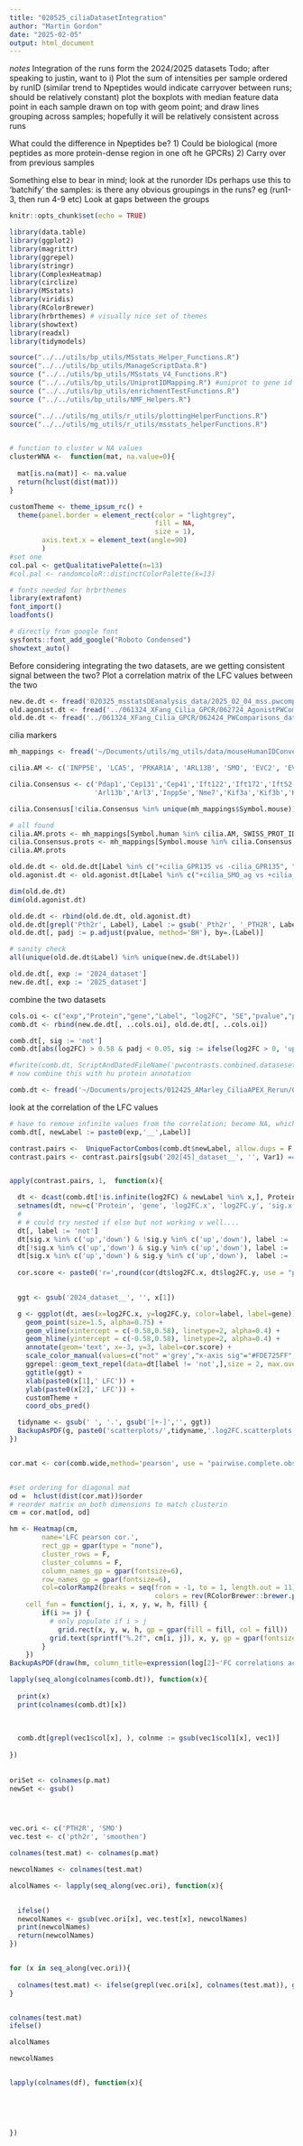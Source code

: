 ```yaml
---
title: "020525_ciliaDatasetIntegration"
author: "Martin Gordon"
date: "2025-02-05"
output: html_document
---
```


*notes*
Integration of the runs form the 2024/2025 datasets
Todo; after speaking to justin, want to i)
Plot the sum of intensities per sample ordered by runID (similar trend to Npeptides would indicate carryover between runs; should be relatively constant)
plot the boxplots with median feature data point in each sample drawn on top with geom point; and draw lines grouping across samples; hopefully it will be relatively consistent across runs

What could the difference in Npeptides be?
1) Could be biological (more peptides as more protein-dense region in one oft he GPCRs)
2) Carry over from previous samples

Something else to bear in mind; look at the runorder IDs perhaps use this to 'batchify' the samples: is there any obvious groupings in the runs? eg (run1-3, then run 4-9 etc) Look at gaps between the groups

```r
knitr::opts_chunk$set(echo = TRUE)
```

```r

library(data.table)
library(ggplot2)
library(magrittr)
library(ggrepel)
library(stringr)
library(ComplexHeatmap)
library(circlize)
library(MSstats)
library(viridis)
library(RColorBrewer)
library(hrbrthemes) # visually nice set of themes
library(showtext)
library(readxl)
library(tidymodels)

source("../../utils/bp_utils/MSstats_Helper_Functions.R")
source("../../utils/bp_utils/ManageScriptData.R")
source ("../../utils/bp_utils/MSstats_V4_Functions.R")
source ("../../utils/bp_utils/UniprotIDMapping.R") #uniprot to gene id mapping
source ("../../utils/bp_utils/enrichmentTestFunctions.R")
source ("../../utils/bp_utils/NMF_Helpers.R")

source("../../utils/mg_utils/r_utils/plottingHelperFunctions.R")
source("../../utils/mg_utils/r_utils/msstats_helperFunctions.R")


# function to cluster w NA values
clusterWNA <-  function(mat, na.value=0){
  
  mat[is.na(mat)] <- na.value
  return(hclust(dist(mat)))
}

customTheme <- theme_ipsum_rc() +
  theme(panel.border = element_rect(color = "lightgrey", 
                                    fill = NA, 
                                    size = 1),
        axis.text.x = element_text(angle=90)
        )
#set one
col.pal <- getQualitativePalette(n=13)
#col.pal <- randomcoloR::distinctColorPalette(k=13)

# fonts needed for hrbrthemes
library(extrafont)
font_import()
loadfonts()

# directly from google font
sysfonts::font_add_google("Roboto Condensed")
showtext_auto()
```
Before considering integrating the two datasets, are we getting consistent signal between the two?
Plot a correlation matrix of the LFC values between the two

```r
new.de.dt <- fread('020325_msstatsDEanalysis_data/2025_02_04_mss.pwcomparisons.firstPass.wIntensities.csv.gz')
old.agonist.dt <- fread('../061324_XFang_Cilia_GPCR/062724_AgonistPWComparisons_data/2024_06_28_mss.pwComparisons.agonistComparisons.csv')
old.de.dt <- fread('../061324_XFang_Cilia_GPCR/062424_PWComparisons_data/2024_06_27_mss.pwComparisons.ciliaComparisons.csv')
```
cilia markers 
```r
mh_mappings <- fread('~/Documents/utils/mg_utils/data/mouseHumanIDConversion.txt')

cilia.AM <- c('INPP5E', 'LCA5', 'PRKAR1A', 'ARL13B', 'SMO', 'EVC2', 'EVC', 'PKD2', 'TTC21B', 'PKHD1', 'IFT88', 'NPHP4', 'EFCAB7', 'CYS1')

cilia.Consensus <- c('Pdap1','Cep131','Cep41','Ift122','Ift172','Ift52','Ift57','Ift74','Ift81','Ift88','Cfap97','Lca5','Cemip2','Wdr35',
                     'Arl13b','Arl3','Inpp5e','Nme7','Kif3a','Kif3b','Kifap3','Ywhaz','Cys1','Evc2','Ttc21b','Ift56')

cilia.Consensus[!cilia.Consensus %in% unique(mh_mappings$Symbol.mouse)]

# all found
cilia.AM.prots <- mh_mappings[Symbol.human %in% cilia.AM, SWISS_PROT_IDs.mouse]
cilia.Consensus.prots <- mh_mappings[Symbol.mouse %in% cilia.Consensus, SWISS_PROT_IDs.mouse]
cilia.AM.prots
```


```r

old.de.dt <- old.de.dt[Label %in% c("+cilia_GPR135 vs -cilia_GPR135", "+cilia_SMO vs -cilia_SMO", "+cilia_Pth2r vs -cilia_Pth2r"),]
old.agonist.dt <- old.agonist.dt[Label %in% c("+cilia_SMO_ag vs +cilia_SMO", "+cilia_Pth2r_ag vs +cilia_Pth2r"),]

dim(old.de.dt)
dim(old.agonist.dt)

old.de.dt <- rbind(old.de.dt, old.agonist.dt)
old.de.dt[grepl('Pth2r', Label), Label := gsub('_Pth2r', '_PTH2R', Label)]
old.de.dt[, padj := p.adjust(pvalue, method='BH'), by=.(Label)]

# sanity check 
all(unique(old.de.dt$Label) %in% unique(new.de.dt$Label))

old.de.dt[, exp := '2024_dataset']
new.de.dt[, exp := '2025_dataset']
```

combine the two datasets 
```r
cols.oi <- c("exp","Protein","gene","Label", "log2FC", "SE","pvalue","padj")
comb.dt <- rbind(new.de.dt[, ..cols.oi], old.de.dt[, ..cols.oi])

comb.dt[, sig := 'not']
comb.dt[abs(log2FC) > 0.58 & padj < 0.05, sig := ifelse(log2FC > 0, 'up', 'down')]

#fwrite(comb.dt, ScriptAndDatedFileName('pwcontrasts.combined.datasesets.csv'))
# now combine this with hu protein annotation

comb.dt <- fread('~/Documents/projects/012425_AMarley_CiliaAPEX_Rerun/020525_ciliaDatasetIntegration_data/2025_02_05_pwcontrasts.combined.datasesets.csv')
```

look at the correlation of the LFC values
```r
# have to remove infinite values from the correlation; become NA, which do not impact correlation
comb.dt[, newLabel := paste0(exp,'__',Label)]

contrast.pairs <-  UniqueFactorCombos(comb.dt$newLabel, allow.dups = F, sep=',')
contrast.pairs <- contrast.pairs[gsub('202[45]_dataset__', '', Var1) == gsub('202[45]_dataset__', '', Var2),]


apply(contrast.pairs, 1,  function(x){

  dt <- dcast(comb.dt[!is.infinite(log2FC) & newLabel %in% x,], Protein+gene~newLabel, value.var = c('log2FC', 'sig'))
  setnames(dt, new=c('Protein', 'gene', 'log2FC.x', 'log2FC.y', 'sig.x', 'sig.y'))
  # 
  # # could try nested if else but not working v well....
  dt[, label := 'not']
  dt[sig.x %in% c('up','down') & !sig.y %in% c('up','down'), label :=  'x-axis sig']
  dt[!sig.x %in% c('up','down') & sig.y %in% c('up','down'), label :=  'y-axis sig']
  dt[sig.x %in% c('up','down') & sig.y %in% c('up','down'),  label :=  'both']
  
  cor.score <- paste0('r=',round(cor(dt$log2FC.x, dt$log2FC.y, use = "pairwise.complete.obs"),2))
  

  ggt <- gsub('2024_dataset__', '', x[1])

  g <- ggplot(dt, aes(x=log2FC.x, y=log2FC.y, color=label, label=gene)) +
    geom_point(size=1.5, alpha=0.75) +
    geom_vline(xintercept = c(-0.58,0.58), linetype=2, alpha=0.4) +
    geom_hline(yintercept = c(-0.58,0.58), linetype=2, alpha=0.4) +
    annotate(geom='text', x=-3, y=3, label=cor.score) +
    scale_color_manual(values=c("not" ='grey',"x-axis sig"="#FDE725FF", "y-axis sig"="#35B779FF", "both"="#440154FF")) +
    ggrepel::geom_text_repel(data=dt[label != 'not',],size = 2, max.overlaps = 20) +
    ggtitle(ggt) +
    xlab(paste0(x[1],' LFC')) +
    ylab(paste0(x[2],' LFC')) +
    customTheme +
    coord_obs_pred()

  tidyname <- gsub(' ', '.', gsub('[+-]','', ggt))
  BackupAsPDF(g, paste0('scatterplots/',tidyname,'.log2FC.scatterplots.'), dimensions = c(8,8))
})


cor.mat <- cor(comb.wide,method='pearson', use = "pairwise.complete.obs")


#set ordering for diagonal mat
od =  hclust(dist(cor.mat))$order
# reorder matrix on both dimensions to match clusterin
cm = cor.mat[od, od]

hm <- Heatmap(cm, 
        name='LFC pearson cor.',
        rect_gp = gpar(type = "none"), 
        cluster_rows = F, 
        cluster_columns = F,
        column_names_gp = gpar(fontsize=6),
        row_names_gp = gpar(fontsize=6),
        col=colorRamp2(breaks = seq(from = -1, to = 1, length.out = 11),
                                    colors = rev(RColorBrewer::brewer.pal(11, "RdBu"))),
	cell_fun = function(j, i, x, y, w, h, fill) {
		if(i >= j) {
		  # only populate if i > j
			grid.rect(x, y, w, h, gp = gpar(fill = fill, col = fill))
		  grid.text(sprintf("%.2f", cm[i, j]), x, y, gp = gpar(fontsize = 6, col='black'))
		}
	})
BackupAsPDF(draw(hm, column_title=expression(log[2]~'FC correlations across 2024/2025 datasets')), 'sample.LFC.heatmaps')
```

```r
lapply(seq_along(colnames(comb.dt)), function(x){
  
  print(x)
  print(colnames(comb.dt)[x])
  
  
  
  comb.dt[grepl(vec1$col[x], ), colnme := gsub(vec1$col1[x], vec1)]
  
})
  
  
oriSet <- colnames(p.mat)
newSet <- gsub()




vec.ori <- c('PTH2R', 'SMO')
vec.test <- c('pth2r', 'smoothen')

colnames(test.mat) <- colnames(p.mat)

newcolNames <- colnames(test.mat)

alcolNames <- lapply(seq_along(vec.ori), function(x){

  
  ifelse()
  newcolNames <- gsub(vec.ori[x], vec.test[x], newcolNames)
  print(newcolNames)
  return(newcolNames)
})


for (x in seq_along(vec.ori)){
  
  colnames(test.mat) <- ifelse(grepl(vec.ori[x], colnames(test.mat)), gsub(vec.ori[x], vec.test[x], colnames(test.mat)), colnames(test.mat))
}


colnames(test.mat)
ifelse()

alcolNames

newcolNames


lapply(colnames(df), function(x){
  
  
  
  
  
})
```


